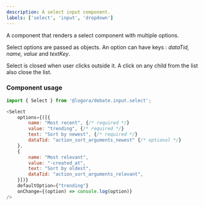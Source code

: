 ```yaml
---
description: A select input component.
labels: ['select', 'input', 'dropdown']
---
```


A component that renders a select component with multiple options.

Select options are passed as objects. An option can have keys : *dataTid, name, value* and *textKey*.

Select is closed when user clicks outside it. A click on any child from the list also close the list.

### Component usage

```js
import { Select } from '@logora/debate.input.select';
```

```js
<Select  
    options={([{
        name: "Most recent", {/* required */}
        value: "trending", {/* required */}
        text: "Sort by newest", {/* required */}
        dataTid: "action_sort_arguments_newest" {/* optional */}
    },
    {
        name: "Most relevant",
        value: "-created_at",
        text: "Sort by oldest",
        dataTid: "action_sort_arguments_relevant",
    }])}
    defaultOption={"trending"}
    onChange={(option) => console.log(option)}
/>
```
